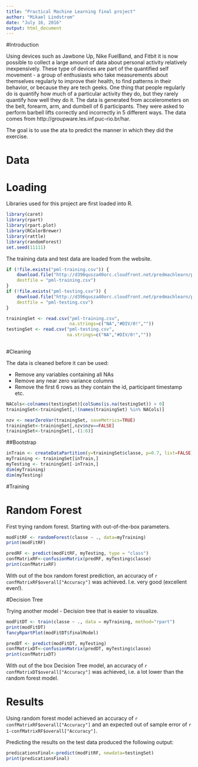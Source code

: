 ---
title: "Practical Machine Learning final project"
author: "Mikael Lindstrom"
date: "July 16, 2016"
output: html_document
---


#Introduction

Using devices such as Jawbone Up, Nike FuelBand, and Fitbit it is now possible to collect a large amount of data about personal activity relatively inexpensively. These type of devices are part of the quantified self movement - a group of enthusiasts who take measurements about themselves regularly to improve their health, to find patterns in their behavior, or because they are tech geeks. One thing that people regularly do is quantify how much of a particular activity they do, but they rarely quantify how well they do it. The data is generated from accelerometers on the belt, forearm, arm, and dumbell of 6 participants. They were asked to perform barbell lifts correctly and incorrectly in 5 different ways. 
The data comes from http://groupware.les.inf.puc-rio.br/har.

The goal is to use the ata to predict the manner in which they did the exercise. 

# Data

# Loading

Libraries used for this project are first loaded into R.

```{r warning=FALSE, message=FALSE}
library(caret)
library(rpart)
library(rpart.plot)
library(RColorBrewer)
library(rattle)
library(randomForest)
set.seed(11111)
```

The training data and test data are loaded from the website.

```{r}
if (!file.exists("pml-training.csv")) {
    download.file("http://d396qusza40orc.cloudfront.net/predmachlearn/pml-training.csv",
    destfile = "pml-training.csv")
}
if (!file.exists("pml-testing.csv")) {
    download.file("http://d396qusza40orc.cloudfront.net/predmachlearn/pml-testing.csv",
    destfile = "pml-testing.csv")
}

trainingSet <- read.csv("pml-training.csv",
                        na.strings=c("NA","#DIV/0!",""))
testingSet <- read.csv("pml-testing.csv",
                       na.strings=c("NA","#DIV/0!",""))
                    
```

#Cleaning

The data is cleaned before it can be used:

* Remove any variables containing all NAs
* Remove any near zero variance columns
* Remove the first 6 rows as they contain the id, participant timestamp etc.


```{r}
NACols<-colnames(testingSet)[colSums(is.na(testingSet)) > 0] 
trainingSet<-trainingSet[,!(names(trainingSet) %in% NACols)]

nzv <- nearZeroVar(trainingSet, saveMetrics=TRUE)
trainingSet<-trainingSet[,nzv$nzv==FALSE]
trainingSet<-trainingSet[,-(1:6)]
```

##Bootstrap

```{r}
inTrain <- createDataPartition(y=trainingSet$classe, p=0.7, list=FALSE)
myTraining <- trainingSet[inTrain,]
myTesting <- trainingSet[-inTrain,]
dim(myTraining)
dim(myTesting)
```

#Training



# Random Forest

First trying random forest. Starting with out-of-the-box parameters.

```{r}
modFitRF <- randomForest(classe ~ ., data=myTraining)
print(modFitRF)
```


```{r}
predRF <- predict(modFitRF, myTesting, type = "class")
confMatrixRF<-confusionMatrix(predRF, myTesting$classe)
print(confMatrixRF)
```

With out of the box random forest prediction, an accuracy of `r confMatrixRF$overall["Accuracy"]` was achieved. I.e. very good (excellent even!).

#Decision Tree

Trying another model - Decision tree that is easier to visualize.

```{r}
modFitDT <- train(classe ~ ., data = myTraining, method="rpart")
print(modFitDT)
fancyRpartPlot(modFitDT$finalModel)

```

```{r}
predDT <- predict(modFitDT, myTesting)
confMatrixDT<-confusionMatrix(predDT, myTesting$classe)
print(confMatrixDT)
```

With out of the box Decision Tree model, an accuracy of `r confMatrixDT$overall["Accuracy"]` was achieved, i.e. a lot lower than the random forest model.

# Results

Using random forest model achieved an accuracy of `r confMatrixRF$overall["Accuracy"]` and an expected out of sample error of `r 1-confMatrixRF$overall["Accuracy"]`.

Predicting the results on the test data produced the following output:


```{r}
predicationsFinal<-predict(modFitRF, newdata=testingSet)
print(predicationsFinal)
```

